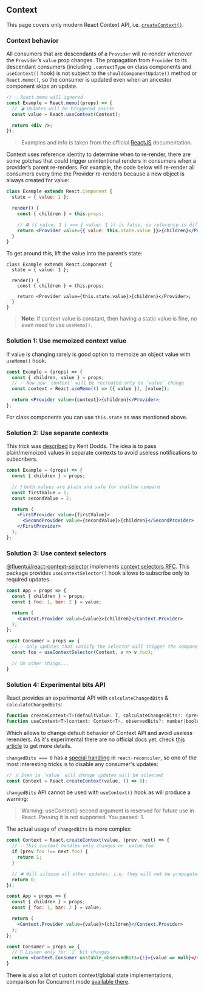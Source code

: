 
## Context

This page covers only modern React Context API, i.e. [`createContext()`](https://reactjs.org/docs/context.html).

### Context behavior

All consumers that are descendants of a `Provider` will re-render whenever the `Provider`’s `value` prop changes. The propagation from `Provider` to its descendant consumers (including `.contextType` on class components and `useContext()` hook) is not subject to the `shouldComponentUpdate()` method or `React.memo()`, so the consumer is updated even when an ancestor component skips an update.

```jsx
// 💡 React.memo will ignored
const Example = React.memo((props) => {
  // 💣 Updates will be triggered inside
  const value = React.useContext(Context);

  return <div />;
});
```

> Examples and info is taken from the official [ReactJS](https://reactjs.org/docs/context.html#caveats) documentation.

Context uses reference identity to determine when to re-render, there are some gotchas that could trigger
unintentional renders in consumers when a provider’s parent re-renders.
For example, the code below will re-render all consumers every time the Provider re-renders
because a new object is always created for value:

```jsx
class Example extends React.Component {
  state = { value: 1 };

  render() {
    const { children } = this.props;

    // ⛔ ({ value: 1 } === { value: 1 }) is false, so reference is different
    return <Provider value={{ value: this.state.value }}>{children}</Provider>;
  }
}
```

To get around this, lift the value into the parent’s state:

```tsx
class Example extends React.Component {
  state = { value: 1 };

  render() {
    const { children } = this.props;

    return <Provider value={this.state.value}>{children}</Provider>;
  }
}
```

<ContextUnmemoized />

> **Note**: if context value is constant, then having a static value is fine, no even need to use `useMemo()`.

### Solution 1: Use memoized context value

If value is changing rarely is good option to memoize an object value with `useMemo()` hook.

```jsx
const Example = (props) => {
  const { children, value } = props;
  // ✅ Now new `context` will be recreated only on `value` change
  const context = React.useMemo(() => ({ value }), [value]);

  return <Provider value={context}>{children}</Provider>;
};
```

<ContextMemoized />

For class components you can use `this.state` as was mentioned above.

### Solution 2: Use separate contexts

This trick was [described](https://kentcdodds.com/blog/how-to-use-react-context-effectively) by Kent Dodds. The idea is to pass plain/memoized
values in separate contexts to avoid useless notifications to subscribers.

```jsx
const Example = (props) => {
  const { children } = props;

  // ❗ both values are plain and safe for shallow compare
  const firstValue = 1;
  const secondValue = 2;

  return (
    <FirstProvider value={firstValue}>
      <SecondProvider value={secondValue}>{children}</SecondProvider>
    </FirstProvider>
  );
};
```

<ContextSeparate />

### Solution 3: Use context selectors

[@fluentui/react-context-selector](https://www.npmjs.com/package/@fluentui/react-context-selector) implements [context selectors RFC](https://github.com/reactjs/rfcs/pull/119). This package provides `useContextSelector()` hook allows to subscribe only to required updates.

```jsx
const App = props => {
  const { children } = props;
  const { foo: 1, bar: 2 } = value;

  return (
    <Context.Provider value={value}>{children}</Context.Provider>
  );
};

const Consumer = props => {
  // ✅ Only updates that satisfy the selector will trigger the component's rerender
  const foo = useContextSelector(Context, v => v.foo);

  // do other things...
}
```

<ContextSelector />

### Solution 4: Experimental bits API

React provides an experimental API with `calculateChangedBits` & `calculateChangedBits`:

```jsx
function createContext<T>(defaultValue: T, calculateChangedBits?: (prev: T, next: T) => number): Context<T>;
function useContext<T>(context: Context<T>, observedBits?: number|boolean): T;
```

Which allows to change default behavior of Context API and avoid useless rerenders. As it's experimental there are no official docs yet, check [this article](https://medium.com/@leonardobrunolima/react-tips-context-api-performance-considerations-d964f3ad3087) to get more details.

`changedBits === 0` has a [special handling](https://github.com/facebook/react/blob/9b0bd43550206e04bfe9ca695e5981eff0e2d03f/packages/react-reconciler/src/ReactFiberBeginWork.js#L2304) in `react-reconciler`, so one of the most interesting tricks is to disable any consumer's updates:

```jsx
// ☠️ Even is `value` will change updates will be silenced
const Context = React.createContext(value, () => 0);
```

`changedBits` API cannot be used with `useContext()` hook as will produce a warning:

> Warning: useContext() second argument is reserved for future use in React. Passing it is not supported. You passed: 1.

The actual usage of `changedBits` is more complex:

```jsx
const Context = React.createContext(value, (prev, next) => {
  // 💡 This context handles only changes on `value.foo`
  if (prev.foo !== next.foo) {
    return 1;
  }

  // 🛎️ Will silence all other updates, i.e. they will not be propogated to context consumers
  return 0;
});

const App = props => {
  const { children } = props;
  const { foo: 1, bar: 2 } = value;

  return (
    <Context.Provider value={value}>{children}</Context.Provider>
  );
};

const Consumer = props => {
  // 🧱 Listen only for `1` bit changes
  return <Context.Consumer unstable_observedBits={1}>{value => null}</<Context.Consumer>
}
```

<ContextChangedBits />

There is also a lot of custom context/global state implementations, comparison
for Concurrent mode [available there](https://github.com/dai-shi/will-this-react-global-state-work-in-concurrent-mode).
